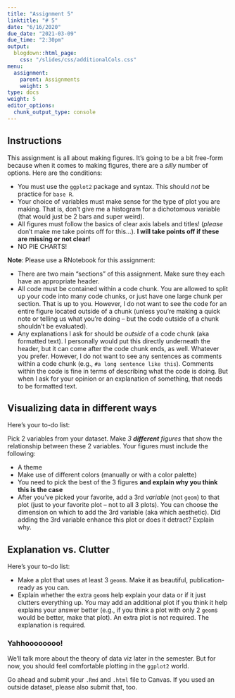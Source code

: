 ```yaml
---
title: "Assignment 5"
linktitle: "# 5"
date: "6/16/2020"
due_date: "2021-03-09"
due_time: "2:30pm"
output:
  blogdown::html_page:
    css: "/slides/css/additionalCols.css"
menu:
  assignment:
    parent: Assignments
    weight: 5
type: docs
weight: 5
editor_options: 
  chunk_output_type: console
---
```


## Instructions
This assignment is all about making figures. It's going to be a bit free-form because when it comes to making figures, there are a *silly* number of options. Here are the conditions:

- You must use the `ggplot2` package and syntax. This should *not* be practice for `base R`.
- Your choice of variables must make sense for the type of plot you are making. That is, don't give me a histogram for a dichotomous variable (that would just be 2 bars and super weird).
- All figures must follow the basics of clear axis labels and titles! (*please* don't make me take points off for this...). **I will take points off if these are missing or not clear!**
- NO PIE CHARTS!

:::note
**Note**: Please use a RNotebook for this assignment:

- There are two main "sections" of this assignment. Make sure they each have an appropriate header.
- All code must be contained within a code chunk. You are allowed to split up your code into many code chunks, or just have one large chunk per section. That is up to you. However, I do not want to see the code for an entire figure located outside of a chunk (unless you're making a quick note or telling us what you're doing -- but the code outside of a chunk shouldn't be evaluated). 
- Any explanations I ask for should be *outside* of a code chunk (aka formatted text). I personally would put this directly underneath the header, but it can come after the code chunk ends, as well. Whatever you prefer. However, I do not want to see any sentences as comments within a code chunk (e.g., `#a long sentence like this`). Comments within the code is fine in terms of describing what the code is doing. But when I ask for your opinion or an explanation of something, that needs to be formatted text. 
:::

## Visualizing data in different ways

:::list
Here's your to-do list:

Pick 2 variables from your dataset. Make *3 __different__ figures* that show the relationship between these 2 variables. Your figures must include the following:

  - A theme
  - Make use of different colors (manually or with a color palette)
  - You need to pick the best of the 3 figures **and explain why you think this is the case**
  - After you've picked your favorite, add a 3rd *variable* (not `geom`) to that plot (just to your favorite plot -- not to all 3 plots). You can choose the dimension on which to add the 3rd variable (aka which aesthetic). Did adding the 3rd variable enhance this plot or does it detract? Explain why.
:::
  
## Explanation vs. Clutter
:::list
Here's your to-do list:

- Make a plot that uses at least 3 `geom`s. Make it as beautiful, publication-ready as you can.
- Explain whether the extra `geom`s help explain your data or if it just clutters everything up. You may add an additional plot if you think it help explains your answer better (e.g., if you think a plot with only 2 `geom`s would be better, make that plot). An extra plot is not required. The explanation is required.
:::

### Yahhoooooooo!
We'll talk more about the theory of data viz later in the semester. But for now, you should feel comfortable plotting in the `ggplot2` world. 

Go ahead and submit your `.Rmd` and `.html` file to Canvas. If you used an outside dataset, please also submit that, too.
